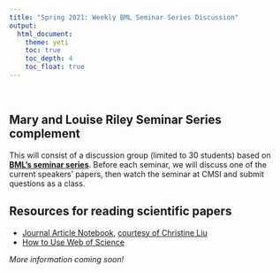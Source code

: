 ```yaml
---
title: "Spring 2021: Weekly BML Seminar Series Discussion"
output: 
  html_document:
    theme: yeti
    toc: true
    toc_depth: 4
    toc_float: true
---
```

<br>

## Mary and Louise Riley Seminar Series complement

This will consist of a discussion group (limited to 30 students) based on [**BML’s seminar series**](BMLseminar.html). Before each seminar, we will discuss one of the current speakers’ papers, then watch the seminar at CMSI and submit questions as a class.

## Resources for reading scientific papers 
* [Journal Article Notebook](Res_SciPapers/Liu_SciPaperNbk.pdf), [courtesy of Christine Liu](https://twitter.com/christineliuart/status/819285847316918272?s=20)
* [How to Use Web of Science](Res_SciPapers/HowToUseWebOfScience.pdf)

*More information coming soon!*
